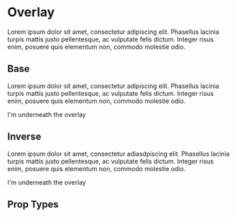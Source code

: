 
<Meta title='Components/Overlay' component={Overlay} />

# Overlay
Lorem ipsum dolor sit amet, consectetur adipiscing elit. Phasellus lacinia turpis mattis justo pellentesque, ac vulputate felis dictum. Integer risus enim, posuere quis elementum non, commodo molestie odio.
 
## Base
Lorem ipsum dolor sit amet, consectetur adipiscing elit. Phasellus lacinia turpis mattis justo pellentesque, ac vulputate felis dictum. Integer risus enim, posuere quis elementum non, commodo molestie odio.

<Preview>
  <Story name='Base'>
    <div>
      <Overlay />
      <Text>I'm underneath the overlay</Text>
    </div>
  </Story>
</Preview>

## Inverse
Lorem ipsum dolor sit amet, consectetur adiasdpiscing elit. Phasellus lacinia turpis mattis justo pellentesque, ac vulputate felis dictum. Integer risus enim, posuere quis elementum non, commodo molestie odio.

<Preview>
  <Story name='Inverse'>
    <div>
      <Overlay type='Inverse' />
      <Text>I'm underneath the overlay</Text>
    </div>
  </Story>
</Preview>

## Prop Types

<Props of={Overlay} />